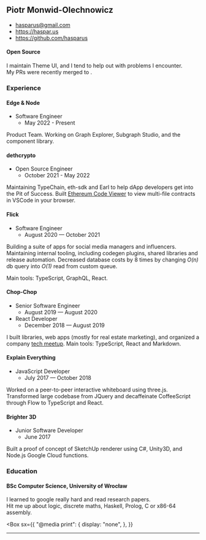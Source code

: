 

<PageLayout>
<Box
  as="main"
  sx={{
    pt: 4,
    "@media print": { 
      a: { textDecoration: "none !important" }
    }
  }}
>


## Piotr Monwid-Olechnowicz

- [hasparus@gmail.com](mailto:hasparus@gmail.com)
- https://haspar.us
- https://github.com/hasparus

#### Open Source

I maintain Theme UI, and I tend to help out with problems I encounter.
My&nbsp;PRs were recently merged to <LastContributions />.

### Experience

#### Edge & Node

- Software Engineer
  - May 2022 - Present

Product Team. Working on Graph Explorer, Subgraph Studio, and the component
library.

#### dethcrypto

- Open Source Engineer
  - October 2021 - May 2022

Maintaining TypeChain, eth-sdk and Earl to help dApp developers get into the
Pit of Success. Built
[Ethereum Code Viewer](https://github.com/dethcrypto/ethereum-code-viewer)
to view multi-file contracts in VSCode in your browser.

#### Flick

- Software Engineer
  - August 2020 — October 2021

Building a suite of apps for social media managers and influencers.
Maintaining internal tooling, including codegen plugins, shared libraries
and release automation. Decreased database costs by 8 times by changing
_O(n)_ db query into _O(1)_ read from custom queue.

Main tools: TypeScript, GraphQL, React.

#### Chop-Chop

- Senior Software Engineer
  - August 2019 — August 2020
- React Developer
  - December 2018 — August 2019

I built libraries, web apps (mostly for real estate marketing), and
organized a company [tech meetup][chop-chop academy]. Main tools:
TypeScript, React and Markdown.

[chop-chop academy]: https://www.meetup.com/pl-PL/Chop-Chop-Academy-Web-Apps

#### Explain Everything

- JavaScript Developer
  - July 2017 — October 2018

Worked on a peer-to-peer interactive whiteboard using three.js. Transformed
large codebase from JQuery and decaffeinate CoffeeScript through Flow to
TypeScript and React.

#### Brighter 3D

- Junior Software Developer
  - June 2017

Built a proof of concept of SketchUp renderer using C#, Unity3D, and Node.js
Google Cloud functions.

### Education

#### BSc Computer Science, University of Wrocław

I learned to google really hard and read research papers.
Hit&nbsp;me&nbsp;up&nbsp;about&nbsp;logic, discrete maths, Haskell, Prolog,
C or x86-64 assembly.

</Box>


<Box
  sx={{
    "@media print": {
      display: "none",
    },
  }}
>
  <hr />
  <PrintItButton />
</Box>

</PageLayout>

